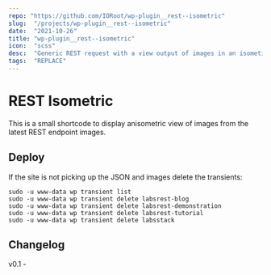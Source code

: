 ```yaml
---
repo: "https://github.com/IORoot/wp-plugin__rest--isometric"
slug:  "/projects/wp-plugin__rest--isometric"
date:  "2021-10-26"
title: "wp-plugin__rest--isometric"
icon:  "scss"
desc:  "Generic REST request with a view output of images in an isometic format."
tags:  "REPLACE"
---
```



# REST Isometric

This is a small shortcode to display anisometric view of images from the latest REST endpoint images.

## Deploy

If the site is not picking up the JSON and images delete the transients:

```
sudo -u www-data wp transient list
sudo -u www-data wp transient delete labsrest-blog
sudo -u www-data wp transient delete labsrest-demonstration
sudo -u www-data wp transient delete labsrest-tutorial
sudo -u www-data wp transient delete labsstack
```

## Changelog

v0.1 - 
